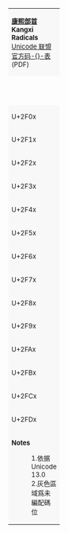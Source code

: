 {| class="wikitable nounderlines" style="border-collapse:collapse;background:#FFFFFF;font-size:large;text-align:center"
| colspan="17" style="background:#F8F8F8;font-size:small" | '''[[康熙部首 (Unicode區段)|康熙部首]]<br>Kangxi Radicals'''{{ref label|U2F00_as_of_Unicode_version|1}}{{ref label|U2F00_grey|2}}<br />[https://www.unicode.org/charts/PDF/U2F00.pdf Unicode 联盟官方码-{}-表] (PDF)
|- style="background:#F8F8F8;font-size:small"
| style="width:45pt" | &nbsp; || style="width:20pt"  | 0 || style="width:20pt"  | 1 || style="width:20pt"  | 2 || style="width:20pt"  | 3 || style="width:20pt"  | 4 || style="width:20pt"  | 5 || style="width:20pt"  | 6 || style="width:20pt"  | 7 || style="width:20pt"  | 8 || style="width:20pt"  | 9 || style="width:20pt"  | A || style="width:20pt"  | B || style="width:20pt"  | C || style="width:20pt"  | D || style="width:20pt"  | E || style="width:20pt"  | F
|- lang="zh-Hani"
| style="background:#F8F8F8;font-size:small" lang="mul" | U+2F0x
| title="U+2F00: KANGXI RADICAL ONE" | [[一部|&#x2F00;]]
| title="U+2F01: KANGXI RADICAL LINE" | [[丨部|&#x2F01;]]
| title="U+2F02: KANGXI RADICAL DOT" | [[丶部|&#x2F02;]]
| title="U+2F03: KANGXI RADICAL SLASH" | [[丿部|&#x2F03;]]
| title="U+2F04: KANGXI RADICAL SECOND" | [[乙部|&#x2F04;]]
| title="U+2F05: KANGXI RADICAL HOOK" | [[亅部|&#x2F05;]]
| title="U+2F06: KANGXI RADICAL TWO" | [[二部|&#x2F06;]]
| title="U+2F07: KANGXI RADICAL LID" | [[亠部|&#x2F07;]]
| title="U+2F08: KANGXI RADICAL MAN" | [[人部|&#x2F08;]]
| title="U+2F09: KANGXI RADICAL LEGS" | [[儿部|&#x2F09;]]
| title="U+2F0A: KANGXI RADICAL ENTER" | [[入部|&#x2F0A;]]
| title="U+2F0B: KANGXI RADICAL EIGHT" | [[八部|&#x2F0B;]]
| title="U+2F0C: KANGXI RADICAL DOWN BOX" | [[冂部|&#x2F0C;]]
| title="U+2F0D: KANGXI RADICAL COVER" | [[冖部|&#x2F0D;]]
| title="U+2F0E: KANGXI RADICAL ICE" | [[冫部|&#x2F0E;]]
| title="U+2F0F: KANGXI RADICAL TABLE" | [[几部|&#x2F0F;]]
|- lang="zh-Hani"
| style="background:#F8F8F8;font-size:small" lang="mul" | U+2F1x
| title="U+2F10: KANGXI RADICAL OPEN BOX" | [[凵部|&#x2F10;]]
| title="U+2F11: KANGXI RADICAL KNIFE" | [[刀部|&#x2F11;]]
| title="U+2F12: KANGXI RADICAL POWER" | [[力部|&#x2F12;]]
| title="U+2F13: KANGXI RADICAL WRAP" | [[勹部|&#x2F13;]]
| title="U+2F14: KANGXI RADICAL SPOON" | [[匕部|&#x2F14;]]
| title="U+2F15: KANGXI RADICAL RIGHT OPEN BOX" | [[匚部|&#x2F15;]]
| title="U+2F16: KANGXI RADICAL HIDING ENCLOSURE" | [[匸部|&#x2F16;]]
| title="U+2F17: KANGXI RADICAL TEN" | [[十部|&#x2F17;]]
| title="U+2F18: KANGXI RADICAL DIVINATION" | [[卜部|&#x2F18;]]
| title="U+2F19: KANGXI RADICAL SEAL" | [[卩部|&#x2F19;]]
| title="U+2F1A: KANGXI RADICAL CLIFF" | [[厂部|&#x2F1A;]]
| title="U+2F1B: KANGXI RADICAL PRIVATE" | [[厶部|&#x2F1B;]]
| title="U+2F1C: KANGXI RADICAL AGAIN" | [[又部|&#x2F1C;]]
| title="U+2F1D: KANGXI RADICAL MOUTH" | [[口部 (部首)|&#x2F1D;]]
| title="U+2F1E: KANGXI RADICAL ENCLOSURE" | [[囗部|&#x2F1E;]]
| title="U+2F1F: KANGXI RADICAL EARTH" | [[土部|&#x2F1F;]]
|- lang="zh-Hani"
| style="background:#F8F8F8;font-size:small" lang="mul" | U+2F2x
| title="U+2F20: KANGXI RADICAL SCHOLAR" | [[士部|&#x2F20;]]
| title="U+2F21: KANGXI RADICAL GO" | [[夂部|&#x2F21;]]
| title="U+2F22: KANGXI RADICAL GO SLOWLY" | [[夊部|&#x2F22;]]
| title="U+2F23: KANGXI RADICAL EVENING" | [[夕部|&#x2F23;]]
| title="U+2F24: KANGXI RADICAL BIG" | [[大部|&#x2F24;]]
| title="U+2F25: KANGXI RADICAL WOMAN" | [[女部|&#x2F25;]]
| title="U+2F26: KANGXI RADICAL CHILD" | [[子部|&#x2F26;]]
| title="U+2F27: KANGXI RADICAL ROOF" | [[宀部|&#x2F27;]]
| title="U+2F28: KANGXI RADICAL INCH" | [[寸部|&#x2F28;]]
| title="U+2F29: KANGXI RADICAL SMALL" | [[小部|&#x2F29;]]
| title="U+2F2A: KANGXI RADICAL LAME" | [[尢部|&#x2F2A;]]
| title="U+2F2B: KANGXI RADICAL CORPSE" | [[尸部|&#x2F2B;]]
| title="U+2F2C: KANGXI RADICAL SPROUT" | [[屮部|&#x2F2C;]]
| title="U+2F2D: KANGXI RADICAL MOUNTAIN" | [[山部|&#x2F2D;]]
| title="U+2F2E: KANGXI RADICAL RIVER" | [[巛部|&#x2F2E;]]
| title="U+2F2F: KANGXI RADICAL WORK" | [[工部 (部首)|&#x2F2F;]]
|- lang="zh-Hani"
| style="background:#F8F8F8;font-size:small" lang="mul" | U+2F3x
| title="U+2F30: KANGXI RADICAL ONESELF" | [[己部|&#x2F30;]]
| title="U+2F31: KANGXI RADICAL TURBAN" | [[巾部|&#x2F31;]]
| title="U+2F32: KANGXI RADICAL DRY" | [[干部 (部首)|&#x2F32;]]
| title="U+2F33: KANGXI RADICAL SHORT THREAD" | [[幺部|&#x2F33;]]
| title="U+2F34: KANGXI RADICAL DOTTED CLIFF" | [[广部|&#x2F34;]]
| title="U+2F35: KANGXI RADICAL LONG STRIDE" | [[廴部|&#x2F35;]]
| title="U+2F36: KANGXI RADICAL TWO HANDS" | [[廾部|&#x2F36;]]
| title="U+2F37: KANGXI RADICAL SHOOT" | [[弋部|&#x2F37;]]
| title="U+2F38: KANGXI RADICAL BOW" | [[弓部|&#x2F38;]]
| title="U+2F39: KANGXI RADICAL SNOUT" | [[彐部|&#x2F39;]]
| title="U+2F3A: KANGXI RADICAL BRISTLE" | [[彡部|&#x2F3A;]]
| title="U+2F3B: KANGXI RADICAL STEP" | [[彳部|&#x2F3B;]]
| title="U+2F3C: KANGXI RADICAL HEART" | [[心部|&#x2F3C;]]
| title="U+2F3D: KANGXI RADICAL HALBERD" | [[戈部|&#x2F3D;]]
| title="U+2F3E: KANGXI RADICAL DOOR" | [[戶部|&#x2F3E;]]
| title="U+2F3F: KANGXI RADICAL HAND" | [[手部|&#x2F3F;]]
|- lang="zh-Hani"
| style="background:#F8F8F8;font-size:small" lang="mul" | U+2F4x
| title="U+2F40: KANGXI RADICAL BRANCH" | [[支部|&#x2F40;]]
| title="U+2F41: KANGXI RADICAL RAP" | [[攴部|&#x2F41;]]
| title="U+2F42: KANGXI RADICAL SCRIPT" | [[文部|&#x2F42;]]
| title="U+2F43: KANGXI RADICAL DIPPER" | [[斗部|&#x2F43;]]
| title="U+2F44: KANGXI RADICAL AXE" | [[斤部|&#x2F44;]]
| title="U+2F45: KANGXI RADICAL SQUARE" | [[方部|&#x2F45;]]
| title="U+2F46: KANGXI RADICAL NOT" | [[无部|&#x2F46;]]
| title="U+2F47: KANGXI RADICAL SUN" | [[日部|&#x2F47;]]
| title="U+2F48: KANGXI RADICAL SAY" | [[曰部|&#x2F48;]]
| title="U+2F49: KANGXI RADICAL MOON" | [[月部|&#x2F49;]]
| title="U+2F4A: KANGXI RADICAL TREE" | [[木部|&#x2F4A;]]
| title="U+2F4B: KANGXI RADICAL LACK" | [[欠部|&#x2F4B;]]
| title="U+2F4C: KANGXI RADICAL STOP" | [[止部|&#x2F4C;]]
| title="U+2F4D: KANGXI RADICAL DEATH" | [[歹部|&#x2F4D;]]
| title="U+2F4E: KANGXI RADICAL WEAPON" | [[殳部|&#x2F4E;]]
| title="U+2F4F: KANGXI RADICAL DO NOT" | [[毋部|&#x2F4F;]]
|- lang="zh-Hani"
| style="background:#F8F8F8;font-size:small" lang="mul" | U+2F5x
| title="U+2F50: KANGXI RADICAL COMPARE" | [[比部|&#x2F50;]]
| title="U+2F51: KANGXI RADICAL FUR" | [[毛部|&#x2F51;]]
| title="U+2F52: KANGXI RADICAL CLAN" | [[氏部|&#x2F52;]]
| title="U+2F53: KANGXI RADICAL STEAM" | [[气部|&#x2F53;]]
| title="U+2F54: KANGXI RADICAL WATER" | [[水部 (部首)|&#x2F54;]]
| title="U+2F55: KANGXI RADICAL FIRE" | [[火部|&#x2F55;]]
| title="U+2F56: KANGXI RADICAL CLAW" | [[爪部|&#x2F56;]]
| title="U+2F57: KANGXI RADICAL FATHER" | [[父部|&#x2F57;]]
| title="U+2F58: KANGXI RADICAL DOUBLE X" | [[爻部|&#x2F58;]]
| title="U+2F59: KANGXI RADICAL HALF TREE TRUNK" | [[爿部|&#x2F59;]]
| title="U+2F5A: KANGXI RADICAL SLICE" | [[片部|&#x2F5A;]]
| title="U+2F5B: KANGXI RADICAL FANG" | [[牙部|&#x2F5B;]]
| title="U+2F5C: KANGXI RADICAL COW" | [[牛部|&#x2F5C;]]
| title="U+2F5D: KANGXI RADICAL DOG" | [[犬部|&#x2F5D;]]
| title="U+2F5E: KANGXI RADICAL PROFOUND" | [[玄部|&#x2F5E;]]
| title="U+2F5F: KANGXI RADICAL JADE" | [[玉部|&#x2F5F;]]
|- lang="zh-Hani"
| style="background:#F8F8F8;font-size:small" lang="mul" | U+2F6x
| title="U+2F60: KANGXI RADICAL MELON" | [[瓜部|&#x2F60;]]
| title="U+2F61: KANGXI RADICAL TILE" | [[瓦部|&#x2F61;]]
| title="U+2F62: KANGXI RADICAL SWEET" | [[甘部|&#x2F62;]]
| title="U+2F63: KANGXI RADICAL LIFE" | [[生部|&#x2F63;]]
| title="U+2F64: KANGXI RADICAL USE" | [[用部|&#x2F64;]]
| title="U+2F65: KANGXI RADICAL FIELD" | [[田部|&#x2F65;]]
| title="U+2F66: KANGXI RADICAL BOLT OF CLOTH" | [[疋部|&#x2F66;]]
| title="U+2F67: KANGXI RADICAL SICKNESS" | [[疒部|&#x2F67;]]
| title="U+2F68: KANGXI RADICAL DOTTED TENT" | [[癶部|&#x2F68;]]
| title="U+2F69: KANGXI RADICAL WHITE" | [[白部|&#x2F69;]]
| title="U+2F6A: KANGXI RADICAL SKIN" | [[皮部|&#x2F6A;]]
| title="U+2F6B: KANGXI RADICAL DISH" | [[皿部|&#x2F6B;]]
| title="U+2F6C: KANGXI RADICAL EYE" | [[目部|&#x2F6C;]]
| title="U+2F6D: KANGXI RADICAL SPEAR" | [[矛部|&#x2F6D;]]
| title="U+2F6E: KANGXI RADICAL ARROW" | [[矢部|&#x2F6E;]]
| title="U+2F6F: KANGXI RADICAL STONE" | [[石部|&#x2F6F;]]
|- lang="zh-Hani"
| style="background:#F8F8F8;font-size:small" lang="mul" | U+2F7x
| title="U+2F70: KANGXI RADICAL SPIRIT" | [[示部|&#x2F70;]]
| title="U+2F71: KANGXI RADICAL TRACK" | [[禸部|&#x2F71;]]
| title="U+2F72: KANGXI RADICAL GRAIN" | [[禾部|&#x2F72;]]
| title="U+2F73: KANGXI RADICAL CAVE" | [[穴部|&#x2F73;]]
| title="U+2F74: KANGXI RADICAL STAND" | [[立部|&#x2F74;]]
| title="U+2F75: KANGXI RADICAL BAMBOO" | [[竹部|&#x2F75;]]
| title="U+2F76: KANGXI RADICAL RICE" | [[米部|&#x2F76;]]
| title="U+2F77: KANGXI RADICAL SILK" | [[糸部|&#x2F77;]]
| title="U+2F78: KANGXI RADICAL JAR" | [[缶部|&#x2F78;]]
| title="U+2F79: KANGXI RADICAL NET" | [[网部|&#x2F79;]]
| title="U+2F7A: KANGXI RADICAL SHEEP" | [[羊部|&#x2F7A;]]
| title="U+2F7B: KANGXI RADICAL FEATHER" | [[羽部|&#x2F7B;]]
| title="U+2F7C: KANGXI RADICAL OLD" | [[老部|&#x2F7C;]]
| title="U+2F7D: KANGXI RADICAL AND" | [[而部|&#x2F7D;]]
| title="U+2F7E: KANGXI RADICAL PLOW" | [[耒部|&#x2F7E;]]
| title="U+2F7F: KANGXI RADICAL EAR" | [[耳部|&#x2F7F;]]
|- lang="zh-Hani"
| style="background:#F8F8F8;font-size:small" lang="mul" | U+2F8x
| title="U+2F80: KANGXI RADICAL BRUSH" | [[聿部|&#x2F80;]]
| title="U+2F81: KANGXI RADICAL MEAT" | [[肉部|&#x2F81;]]
| title="U+2F82: KANGXI RADICAL MINISTER" | [[臣部|&#x2F82;]]
| title="U+2F83: KANGXI RADICAL SELF" | [[自部|&#x2F83;]]
| title="U+2F84: KANGXI RADICAL ARRIVE" | [[至部|&#x2F84;]]
| title="U+2F85: KANGXI RADICAL MORTAR" | [[臼部|&#x2F85;]]
| title="U+2F86: KANGXI RADICAL TONGUE" | [[舌部|&#x2F86;]]
| title="U+2F87: KANGXI RADICAL OPPOSE" | [[舛部|&#x2F87;]]
| title="U+2F88: KANGXI RADICAL BOAT" | [[舟部|&#x2F88;]]
| title="U+2F89: KANGXI RADICAL STOPPING" | [[艮部|&#x2F89;]]
| title="U+2F8A: KANGXI RADICAL COLOR" | [[色部|&#x2F8A;]]
| title="U+2F8B: KANGXI RADICAL GRASS" | [[艸部|&#x2F8B;]]
| title="U+2F8C: KANGXI RADICAL TIGER" | [[虍部|&#x2F8C;]]
| title="U+2F8D: KANGXI RADICAL INSECT" | [[虫部|&#x2F8D;]]
| title="U+2F8E: KANGXI RADICAL BLOOD" | [[血部|&#x2F8E;]]
| title="U+2F8F: KANGXI RADICAL WALK ENCLOSURE" | [[行部|&#x2F8F;]]
|- lang="zh-Hani"
| style="background:#F8F8F8;font-size:small" lang="mul" | U+2F9x
| title="U+2F90: KANGXI RADICAL CLOTHES" | [[衣部|&#x2F90;]]
| title="U+2F91: KANGXI RADICAL WEST" | [[襾部|&#x2F91;]]
| title="U+2F92: KANGXI RADICAL SEE" | [[見部|&#x2F92;]]
| title="U+2F93: KANGXI RADICAL HORN" | [[角部|&#x2F93;]]
| title="U+2F94: KANGXI RADICAL SPEECH" | [[言部|&#x2F94;]]
| title="U+2F95: KANGXI RADICAL VALLEY" | [[谷部|&#x2F95;]]
| title="U+2F96: KANGXI RADICAL BEAN" | [[豆部|&#x2F96;]]
| title="U+2F97: KANGXI RADICAL PIG" | [[豕部|&#x2F97;]]
| title="U+2F98: KANGXI RADICAL BADGER" | [[豸部|&#x2F98;]]
| title="U+2F99: KANGXI RADICAL SHELL" | [[貝部|&#x2F99;]]
| title="U+2F9A: KANGXI RADICAL RED" | [[赤部|&#x2F9A;]]
| title="U+2F9B: KANGXI RADICAL RUN" | [[走部|&#x2F9B;]]
| title="U+2F9C: KANGXI RADICAL FOOT" | [[足部|&#x2F9C;]]
| title="U+2F9D: KANGXI RADICAL BODY" | [[身部|&#x2F9D;]]
| title="U+2F9E: KANGXI RADICAL CART" | [[車部|&#x2F9E;]]
| title="U+2F9F: KANGXI RADICAL BITTER" | [[辛部|&#x2F9F;]]
|- lang="zh-Hani"
| style="background:#F8F8F8;font-size:small" lang="mul" | U+2FAx
| title="U+2FA0: KANGXI RADICAL MORNING" | [[辰部|&#x2FA0;]]
| title="U+2FA1: KANGXI RADICAL WALK" | [[辵部|&#x2FA1;]]
| title="U+2FA2: KANGXI RADICAL CITY" | [[邑部|&#x2FA2;]]
| title="U+2FA3: KANGXI RADICAL WINE" | [[酉部|&#x2FA3;]]
| title="U+2FA4: KANGXI RADICAL DISTINGUISH" | [[釆部|&#x2FA4;]]
| title="U+2FA5: KANGXI RADICAL VILLAGE" | [[里部|&#x2FA5;]]
| title="U+2FA6: KANGXI RADICAL GOLD" | [[金部 (部首)|&#x2FA6;]]
| title="U+2FA7: KANGXI RADICAL LONG" | [[長部|&#x2FA7;]]
| title="U+2FA8: KANGXI RADICAL GATE" | [[門部|&#x2FA8;]]
| title="U+2FA9: KANGXI RADICAL MOUND" | [[阜部|&#x2FA9;]]
| title="U+2FAA: KANGXI RADICAL SLAVE" | [[隶部|&#x2FAA;]]
| title="U+2FAB: KANGXI RADICAL SHORT TAILED BIRD" | [[隹部|&#x2FAB;]]
| title="U+2FAC: KANGXI RADICAL RAIN" | [[雨部|&#x2FAC;]]
| title="U+2FAD: KANGXI RADICAL BLUE" | [[青部|&#x2FAD;]]
| title="U+2FAE: KANGXI RADICAL WRONG" | [[非部|&#x2FAE;]]
| title="U+2FAF: KANGXI RADICAL FACE" | [[面部|&#x2FAF;]]
|- lang="zh-Hani"
| style="background:#F8F8F8;font-size:small" lang="mul" | U+2FBx
| title="U+2FB0: KANGXI RADICAL LEATHER" | [[革部|&#x2FB0;]]
| title="U+2FB1: KANGXI RADICAL TANNED LEATHER" | [[韋部|&#x2FB1;]]
| title="U+2FB2: KANGXI RADICAL LEEK" | [[韭部|&#x2FB2;]]
| title="U+2FB3: KANGXI RADICAL SOUND" | [[音部|&#x2FB3;]]
| title="U+2FB4: KANGXI RADICAL LEAF" | [[頁部|&#x2FB4;]]
| title="U+2FB5: KANGXI RADICAL WIND" | [[風部|&#x2FB5;]]
| title="U+2FB6: KANGXI RADICAL FLY" | [[飛部|&#x2FB6;]]
| title="U+2FB7: KANGXI RADICAL EAT" | [[食部|&#x2FB7;]]
| title="U+2FB8: KANGXI RADICAL HEAD" | [[首部|&#x2FB8;]]
| title="U+2FB9: KANGXI RADICAL FRAGRANT" | [[香部|&#x2FB9;]]
| title="U+2FBA: KANGXI RADICAL HORSE" | [[馬部|&#x2FBA;]]
| title="U+2FBB: KANGXI RADICAL BONE" | [[骨部|&#x2FBB;]]
| title="U+2FBC: KANGXI RADICAL TALL" | [[高部|&#x2FBC;]]
| title="U+2FBD: KANGXI RADICAL HAIR" | [[髟部|&#x2FBD;]]
| title="U+2FBE: KANGXI RADICAL FIGHT" | [[鬥部|&#x2FBE;]]
| title="U+2FBF: KANGXI RADICAL SACRIFICIAL WINE" | [[鬯部|&#x2FBF;]]
|- lang="zh-Hani"
| style="background:#F8F8F8;font-size:small" lang="mul" | U+2FCx
| title="U+2FC0: KANGXI RADICAL CAULDRON" | [[鬲部|&#x2FC0;]]
| title="U+2FC1: KANGXI RADICAL GHOST" | [[鬼部|&#x2FC1;]]
| title="U+2FC2: KANGXI RADICAL FISH" | [[魚部|&#x2FC2;]]
| title="U+2FC3: KANGXI RADICAL BIRD" | [[鳥部|&#x2FC3;]]
| title="U+2FC4: KANGXI RADICAL SALT" | [[鹵部|&#x2FC4;]]
| title="U+2FC5: KANGXI RADICAL DEER" | [[鹿部|&#x2FC5;]]
| title="U+2FC6: KANGXI RADICAL WHEAT" | [[麥部|&#x2FC6;]]
| title="U+2FC7: KANGXI RADICAL HEMP" | [[麻部|&#x2FC7;]]
| title="U+2FC8: KANGXI RADICAL YELLOW" | [[黃部|&#x2FC8;]]
| title="U+2FC9: KANGXI RADICAL MILLET" | [[黍部|&#x2FC9;]]
| title="U+2FCA: KANGXI RADICAL BLACK" | [[黑部|&#x2FCA;]]
| title="U+2FCB: KANGXI RADICAL EMBROIDERY" | [[黹部|&#x2FCB;]]
| title="U+2FCC: KANGXI RADICAL FROG" | [[黽部|&#x2FCC;]]
| title="U+2FCD: KANGXI RADICAL TRIPOD" | [[鼎部|&#x2FCD;]]
| title="U+2FCE: KANGXI RADICAL DRUM" | [[鼓部|&#x2FCE;]]
| title="U+2FCF: KANGXI RADICAL RAT" | [[鼠部|&#x2FCF;]]
|- lang="zh-Hani"
| style="background:#F8F8F8;font-size:small" lang="mul" | U+2FDx
| title="U+2FD0: KANGXI RADICAL NOSE" | [[鼻部|&#x2FD0;]]
| title="U+2FD1: KANGXI RADICAL EVEN" | [[齊部|&#x2FD1;]]
| title="U+2FD2: KANGXI RADICAL TOOTH" | [[齒部|&#x2FD2;]]
| title="U+2FD3: KANGXI RADICAL DRAGON" | [[龍部|&#x2FD3;]]
| title="U+2FD4: KANGXI RADICAL TURTLE" | [[龜部|&#x2FD4;]]
| title="U+2FD5: KANGXI RADICAL FLUTE" | [[龠部|&#x2FD5;]]
| title="Reserved" style="background-color:#CCCCCC;" |  
| title="Reserved" style="background-color:#CCCCCC;" |  
| title="Reserved" style="background-color:#CCCCCC;" |  
| title="Reserved" style="background-color:#CCCCCC;" |  
| title="Reserved" style="background-color:#CCCCCC;" |  
| title="Reserved" style="background-color:#CCCCCC;" |  
| title="Reserved" style="background-color:#CCCCCC;" |  
| title="Reserved" style="background-color:#CCCCCC;" |  
| title="Reserved" style="background-color:#CCCCCC;" |  
| title="Reserved" style="background-color:#CCCCCC;" |  
|-
| colspan="17" style="background:#F8F8F8;font-size:small;text-align:left" | '''Notes'''
:1.{{note|U2F00_as_of_Unicode_version}}依据 Unicode 13.0
:2.{{note|U2F00_grey}}灰色區域爲未編配碼位
|}<noinclude>
{{doc|content=
<!-- Categories go at the bottom of this page and interwikis go in Wikidata. -->
'''{{tl|Unicode chart Kangxi Radicals|nolink=yes}}''' 显示 [[Unicode]] 内'''康熙部首'''区段的码位。

== 使用方式 ==
显示 Unicode 区段：
: {{tlx|Unicode chart Kangxi Radicals}}

本模板不接受参数。
{{Unicode CJK Unified Ideographs}}

<!-- Categories go here, and interwikis go in Wikidata -->
[[Category:Unicode模板|康熙部首]]
[[Category:康熙部首|Unicode]]
}}
</noinclude>